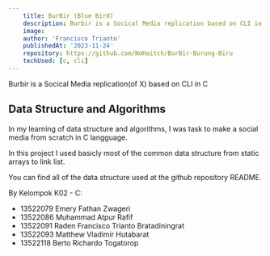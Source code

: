 ```yaml
---
    title: BurBir (Blue Bird)
    description: Burbir is a Socical Media replication based on CLI in C
    image: 
    author: 'Francisco Trianto'
    publishedAt: '2023-11-24'
    repository: https://github.com/NoHaitch/BurBir-Burung-Biru
    techUsed: [c, cli]
---
```


Burbir is a Socical Media replication(of X) based on CLI in C

## Data Structure and Algorithms

In my learning of data structure and algorithms, I was task to make a social media from scratch in C langguage.

In this project I used basicly most of the common data structure from static arrays to link list.

You can find all of the data structure used at the github repository README.



By Kelompok K02 - C:
- 13522079 Emery Fathan Zwageri
- 13522086 Muhammad Atpur Rafif
- 13522091 Raden Francisco Trianto Bratadiningrat
- 13522093 Matthew Vladimir Hutabarat
- 13522118 Berto Richardo Togatorop